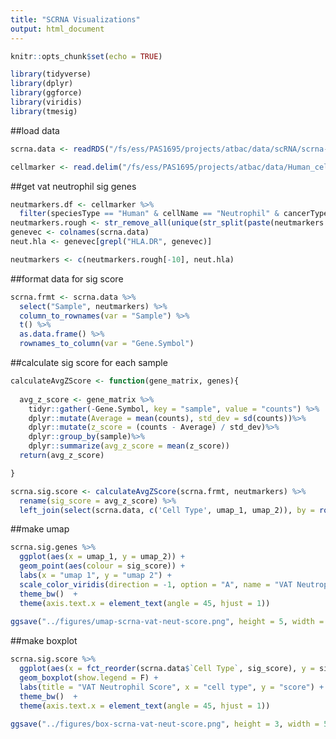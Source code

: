 ```yaml
---
title: "SCRNA Visualizations"
output: html_document
---
```


```r
knitr::opts_chunk$set(echo = TRUE)

library(tidyverse)
library(dplyr)
library(ggforce)
library(viridis)
library(tmesig)
```

##load data
```r
scrna.data <- readRDS("/fs/ess/PAS1695/projects/atbac/data/scRNA/scrna-seurat-subset.RDS")

cellmarker <- read.delim("/fs/ess/PAS1695/projects/atbac/data/Human_cell_markers.txt")
```

##get vat neutrophil sig genes
```r
neutmarkers.df <- cellmarker %>%
  filter(speciesType == "Human" & cellName == "Neutrophil" & cancerType == "Normal" & grepl("blood", tissueType, ignore.case = T))
neutmarkers.rough <- str_remove_all(unique(str_split(paste(neutmarkers.df$geneSymbol, collapse = ","), ",")[[1]]), " |\\[|\\]")
genevec <- colnames(scrna.data)
neut.hla <- genevec[grepl("HLA.DR", genevec)]

neutmarkers <- c(neutmarkers.rough[-10], neut.hla) 
```

##format data for sig score
```r
scrna.frmt <- scrna.data %>%
  select("Sample", neutmarkers) %>%
  column_to_rownames(var = "Sample") %>%
  t() %>%
  as.data.frame() %>%
  rownames_to_column(var = "Gene.Symbol")
```

##calculate sig score for each sample
```r
calculateAvgZScore <- function(gene_matrix, genes){
  
  avg_z_score <- gene_matrix %>%
    tidyr::gather(-Gene.Symbol, key = "sample", value = "counts") %>%
    dplyr::mutate(Average = mean(counts), std_dev = sd(counts))%>%
    dplyr::mutate(z_score = (counts - Average) / std_dev)%>%
    dplyr::group_by(sample)%>%
    dplyr::summarize(avg_z_score = mean(z_score))
  return(avg_z_score)

}

scrna.sig.score <- calculateAvgZScore(scrna.frmt, neutmarkers) %>%
  rename(sig_score = avg_z_score) %>%
  left_join(select(scrna.data, c('Cell Type', umap_1, umap_2)), by = rownames(scrna.data))
```

##make umap
```r
scrna.sig.genes %>%
  ggplot(aes(x = umap_1, y = umap_2)) + 
  geom_point(aes(colour = sig_score)) +
  labs(x = "umap 1", y = "umap 2") +
  scale_color_viridis(direction = -1, option = "A", name = "VAT Neutrophil Score") +
  theme_bw()  +
  theme(axis.text.x = element_text(angle = 45, hjust = 1))
  
ggsave("../figures/umap-scrna-vat-neut-score.png", height = 5, width = 5)
```

##make boxplot
```r
scrna.sig.score %>%
  ggplot(aes(x = fct_reorder(scrna.data$`Cell Type`, sig_score), y = sig_score)) +
  geom_boxplot(show.legend = F) +
  labs(title = "VAT Neutrophil Score", x = "cell type", y = "score") +
  theme_bw()  +
  theme(axis.text.x = element_text(angle = 45, hjust = 1))

ggsave("../figures/box-scrna-vat-neut-score.png", height = 3, width = 5)
```
